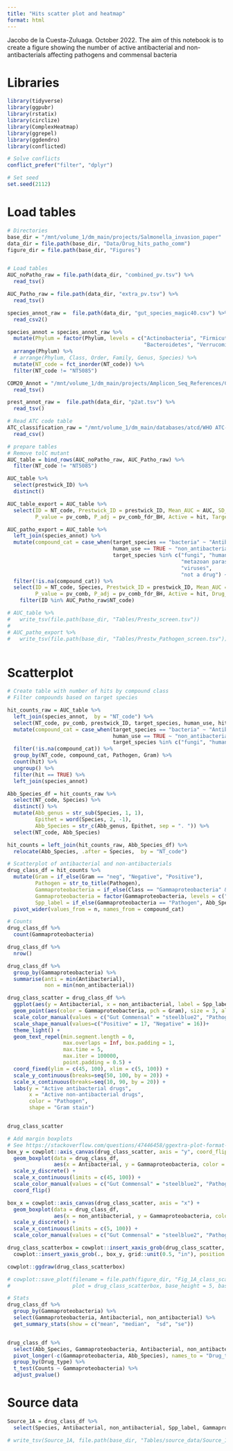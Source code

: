 ```yaml
---
title: "Hits scatter plot and heatmap"
format: html
---
```


Jacobo de la Cuesta-Zuluaga. October 2022.
The aim of this notebook is to create a figure showing the number of active
antibacterial and non-antibacterials affecting pathogens and commensal bacteria

# Libraries 

```r
library(tidyverse)
library(ggpubr)
library(rstatix)
library(circlize)
library(ComplexHeatmap)
library(ggrepel)
library(ggdendro)
library(conflicted)
```


```r
# Solve conflicts
conflict_prefer("filter", "dplyr")
```

```r
# Set seed
set.seed(2112)
```


# Load tables

```r
# Directories
base_dir = "/mnt/volume_1/dm_main/projects/Salmonella_invasion_paper"
data_dir = file.path(base_dir, "Data/Drug_hits_patho_comm")
figure_dir = file.path(base_dir, "Figures")


# Load tables
AUC_noPatho_raw = file.path(data_dir, "combined_pv.tsv") %>% 
  read_tsv()

AUC_Patho_raw = file.path(data_dir, "extra_pv.tsv") %>% 
  read_tsv()

species_annot_raw =  file.path(data_dir, "gut_species_magic40.csv") %>% 
  read_csv2()

species_annot = species_annot_raw %>% 
  mutate(Phylum = factor(Phylum, levels = c("Actinobacteria", "Firmicutes", "Fusobacteria", 
                                            "Bacteroidetes", "Verrucomicrobia", "Proteobacteria"))) %>% 
  arrange(Phylum) %>%
  # arrange(Phylum, Class, Order, Family, Genus, Species) %>% 
  mutate(NT_code = fct_inorder(NT_code)) %>% 
  filter(NT_code != "NT5085")

COM20_Annot = "/mnt/volume_1/dm_main/projects/Amplicon_Seq_References/COM20_GTDB_Taxonomy.txt" %>% 
  read_tsv()

prest_annot_raw =  file.path(data_dir, "p2at.tsv") %>% 
  read_tsv()

# Read ATC code table
ATC_classification_raw = "/mnt/volume_1/dm_main/databases/atcd/WHO ATC-DDD 2021-12-03.csv" %>% 
  read_csv()

```


```r
# prepare tables
# Remove tolC mutant
AUC_table = bind_rows(AUC_noPatho_raw, AUC_Patho_raw) %>% 
  filter(NT_code != "NT5085")

AUC_table %>% 
  select(prestwick_ID) %>% 
  distinct()

AUC_table_export = AUC_table %>% 
  select(ID = NT_code, Prestwick_ID = prestwick_ID, Mean_AUC = AUC, SD_AUC = AUCsd,
         P_value = pv_comb, P_adj = pv_comb_fdr_BH, Active = hit, Target_Species = target_species)

AUC_patho_export = AUC_table %>% 
  left_join(species_annot) %>% 
  mutate(compound_cat = case_when(target_species == "bacteria" ~ "Antibacterial", 
                                  human_use == TRUE ~ "non_antibacterial", 
                                  target_species %in% c("fungi", "human", 
                                                        "metazoan parasites", 
                                                        "viruses", 
                                                        "not a drug") ~ "non_antibacterial")) %>% 
  filter(!is.na(compound_cat)) %>% 
  select(ID = NT_code, Species, Prestwick_ID = prestwick_ID, Mean_AUC = AUC, SD_AUC = AUCsd,
         P_value = pv_comb, P_adj = pv_comb_fdr_BH, Active = hit, Drug_category = compound_cat) %>% 
    filter(ID %in% AUC_Patho_raw$NT_code)

# AUC_table %>% 
#   write_tsv(file.path(base_dir, "Tables/Prestw_screen.tsv"))
# 
# AUC_patho_export %>% 
#   write_tsv(file.path(base_dir, "Tables/Prestw_Pathogen_screen.tsv"))



```



# Scatterplot 
```r
# Create table with number of hits by compound class
# Filter compounds based on target species

hit_counts_raw = AUC_table %>%
  left_join(species_annot,  by = "NT_code") %>% 
  select(NT_code, pv_comb, prestwick_ID, target_species, human_use, hit, Pathogen, Gram) %>% 
  mutate(compound_cat = case_when(target_species == "bacteria" ~ "Antibacterial", 
                                  human_use == TRUE ~ "non_antibacterial", 
                                  target_species %in% c("fungi", "human", "metazoan parasites", "viruses", "not a drug") ~ "non_antibacterial")) %>% 
  filter(!is.na(compound_cat)) %>% 
  group_by(NT_code, compound_cat, Pathogen, Gram) %>% 
  count(hit) %>% 
  ungroup() %>% 
  filter(hit == TRUE) %>% 
  left_join(species_annot)

Abb_Species_df = hit_counts_raw %>% 
  select(NT_code, Species) %>% 
  distinct() %>% 
  mutate(Abb_genus = str_sub(Species, 1, 1),
         Epithet = word(Species, 2, -1), 
         Abb_Species = str_c(Abb_genus, Epithet, sep = ". ")) %>% 
  select(NT_code, Abb_Species)

hit_counts = left_join(hit_counts_raw, Abb_Species_df) %>% 
  relocate(Abb_Species, .after = Species,  by = "NT_code")

```


```r
# Scatterplot of antibacterial and non-antibacterials
drug_class_df = hit_counts %>% 
  mutate(Gram = if_else(Gram == "neg", "Negative", "Positive"),
         Pathogen = str_to_title(Pathogen), 
         Gammaproteobacteria = if_else(Class == "Gammaproteobacteria" & Pathogen == "Pathogen", "Pathogen", "Gut Commensal"), 
         Gammaproteobacteria = factor(Gammaproteobacteria, levels = c("Gut Commensal", "Pathogen")), 
         Spp_label = if_else(Gammaproteobacteria == "Pathogen", Abb_Species, NA_character_)) %>% 
  pivot_wider(values_from = n, names_from = compound_cat) 
```


```r
# Counts
drug_class_df %>% 
  count(Gammaproteobacteria)

drug_class_df %>% 
  nrow()

drug_class_df %>% 
  group_by(Gammaproteobacteria) %>% 
  summarise(anti = min(Antibacterial),
            non = min(non_antibacterial))

```



```r
  
drug_class_scatter = drug_class_df %>% 
  ggplot(aes(y = Antibacterial, x = non_antibacterial, label = Spp_label)) +
  geom_point(aes(color = Gammaproteobacteria, pch = Gram), size = 3, alpha = 0.75) +
  scale_color_manual(values = c("Gut Commensal" = "steelblue2", "Pathogen" = "darkorange2")) +
  scale_shape_manual(values=c("Positive" = 17, "Negative" = 16))+
  theme_light() +
  geom_text_repel(min.segment.length = 0, 
                  max.overlaps = Inf, box.padding = 1,
                  max.time = 5,
                  max.iter = 100000, 
                  point.padding = 0.5) +
  coord_fixed(ylim = c(45, 100), xlim = c(5, 100)) +
  scale_y_continuous(breaks=seq(50, 100, by = 20)) +
  scale_x_continuous(breaks=seq(10, 90, by = 20)) +
  labs(y = "Active antibacterial drugs", 
       x = "Active non-antibacterial drugs", 
       color = "Pathogen",
       shape = "Gram stain")


drug_class_scatter
```


```r
# Add margin boxplots
# See https://stackoverflow.com/questions/47446458/ggextra-plot-format-similar-marginal-plots-for-different-plot-dimensions
box_y = cowplot::axis_canvas(drug_class_scatter, axis = "y", coord_flip = FALSE) + 
  geom_boxplot(data = drug_class_df, 
               aes(x = Antibacterial, y = Gammaproteobacteria, color = Gammaproteobacteria)) + 
  scale_y_discrete() + 
  scale_x_continuous(limits = c(45, 100)) +
  scale_color_manual(values = c("Gut Commensal" = "steelblue2", "Pathogen" = "darkorange2")) +
  coord_flip() 

box_x = cowplot::axis_canvas(drug_class_scatter, axis = "x") + 
  geom_boxplot(data = drug_class_df, 
               aes(x = non_antibacterial, y = Gammaproteobacteria, color = Gammaproteobacteria)) +
  scale_y_discrete() +
  scale_x_continuous(limits = c(5, 100)) +
  scale_color_manual(values = c("Gut Commensal" = "steelblue2", "Pathogen" = "darkorange2"))

drug_class_scatterbox = cowplot::insert_xaxis_grob(drug_class_scatter, box_x, grid::unit(0.5, "in"), position = "top") %>% 
  cowplot::insert_yaxis_grob(., box_y, grid::unit(0.5, "in"), position = "right")

cowplot::ggdraw(drug_class_scatterbox)

# cowplot::save_plot(filename = file.path(figure_dir, "Fig_1A_class_scatterbox.pdf"),
#                    plot = drug_class_scatterbox, base_height = 5, base_width = 8)
```


```r
# Stats
drug_class_df %>% 
  group_by(Gammaproteobacteria) %>% 
  select(Gammaproteobacteria, Antibacterial, non_antibacterial) %>% 
  get_summary_stats(show = c("mean", "median",  "sd", "se"))


drug_class_df %>% 
  select(Abb_Species, Gammaproteobacteria, Antibacterial, non_antibacterial) %>% 
  pivot_longer(-c(Gammaproteobacteria, Abb_Species), names_to = "Drug_type", values_to = "Counts") %>% 
  group_by(Drug_type) %>% 
  t_test(Counts ~ Gammaproteobacteria) %>% 
  adjust_pvalue()
```

# Source data
```r
Source_1A = drug_class_df %>% 
  select(Species, Antibacterial, non_antibacterial, Spp_label, Gammaproteobacteria, Gram)

# write_tsv(Source_1A, file.path(base_dir, "Tables/source_data/Source_1A.tsv"))
```
